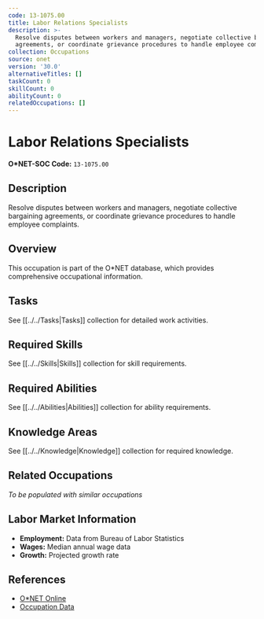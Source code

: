 ```yaml
---
code: 13-1075.00
title: Labor Relations Specialists
description: >-
  Resolve disputes between workers and managers, negotiate collective bargaining
  agreements, or coordinate grievance procedures to handle employee complaints.
collection: Occupations
source: onet
version: '30.0'
alternativeTitles: []
taskCount: 0
skillCount: 0
abilityCount: 0
relatedOccupations: []
---
```

# Labor Relations Specialists

**O*NET-SOC Code:** `13-1075.00`

## Description

Resolve disputes between workers and managers, negotiate collective bargaining agreements, or coordinate grievance procedures to handle employee complaints.

## Overview

This occupation is part of the O*NET database, which provides comprehensive occupational information.

## Tasks

See [[../../Tasks|Tasks]] collection for detailed work activities.

## Required Skills

See [[../../Skills|Skills]] collection for skill requirements.

## Required Abilities

See [[../../Abilities|Abilities]] collection for ability requirements.

## Knowledge Areas

See [[../../Knowledge|Knowledge]] collection for required knowledge.

## Related Occupations

*To be populated with similar occupations*

## Labor Market Information

- **Employment:** Data from Bureau of Labor Statistics
- **Wages:** Median annual wage data
- **Growth:** Projected growth rate

## References

- [O*NET Online](https://www.onetonline.org/link/summary/13-1075.00)
- [Occupation Data](https://www.onetcenter.org/)
